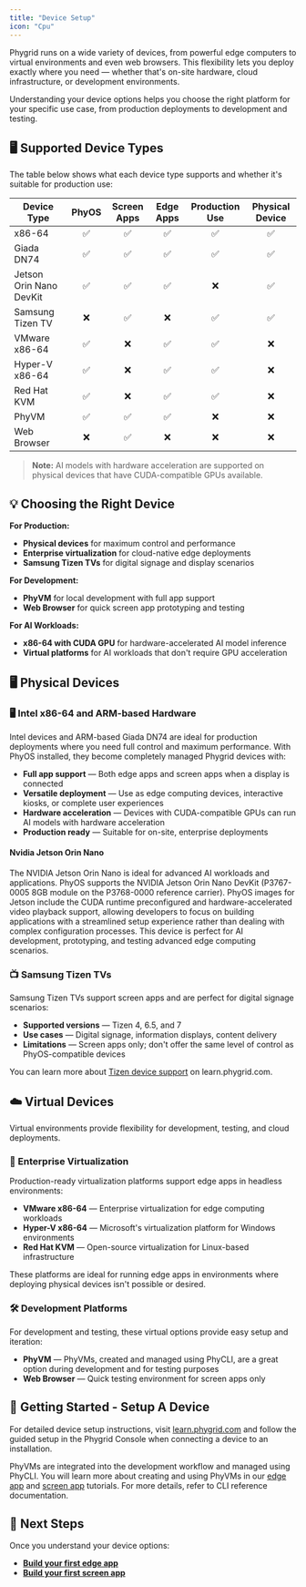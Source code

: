 ```yaml
---
title: "Device Setup"
icon: "Cpu"
---
```


Phygrid runs on a wide variety of devices, from powerful edge computers to virtual environments and even web browsers. This flexibility lets you deploy exactly where you need — whether that's on-site hardware, cloud infrastructure, or development environments.

Understanding your device options helps you choose the right platform for your specific use case, from production deployments to development and testing.

## 🖥 Supported Device Types

The table below shows what each device type supports and whether it's suitable for production use:

<table>
  <thead>
    <tr>
      <th>Device Type</th>
      <th align="center">PhyOS</th>
      <th align="center">Screen Apps</th>
      <th align="center">Edge Apps</th>
      <th align="center">Production Use</th>
      <th align="center">Physical Device</th>
    </tr>
  </thead>
  <tbody>
    <tr>
      <td>x86-64</td>
      <td align="center">✅</td>
      <td align="center">✅</td>
      <td align="center">✅</td>
      <td align="center">✅</td>
      <td align="center">✅</td>
    </tr>
    <tr>
      <td>Giada DN74</td>
      <td align="center">✅</td>
      <td align="center">✅</td>
      <td align="center">✅</td>
      <td align="center">✅</td>
      <td align="center">✅</td>
    </tr>
    <tr>
      <td>Jetson Orin Nano DevKit</td>
      <td align="center">✅</td>
      <td align="center">✅</td>
      <td align="center">✅</td>
      <td align="center">❌</td>
      <td align="center">✅</td>
    </tr>
    <tr>
      <td>Samsung Tizen TV</td>
      <td align="center">❌</td>
      <td align="center">✅</td>
      <td align="center">❌</td>
      <td align="center">✅</td>
      <td align="center">✅</td>
    </tr>
    <tr>
      <td>VMware x86-64</td>
      <td align="center">✅</td>
      <td align="center">❌</td>
      <td align="center">✅</td>
      <td align="center">✅</td>
      <td align="center">❌</td>
    </tr>
    <tr>
      <td>Hyper-V x86-64</td>
      <td align="center">✅</td>
      <td align="center">❌</td>
      <td align="center">✅</td>
      <td align="center">✅</td>
      <td align="center">❌</td>
    </tr>
    <tr>
      <td>Red Hat KVM</td>
      <td align="center">✅</td>
      <td align="center">❌</td>
      <td align="center">✅</td>
      <td align="center">✅</td>
      <td align="center">❌</td>
    </tr>
    <tr>
      <td>PhyVM</td>
      <td align="center">✅</td>
      <td align="center">✅</td>
      <td align="center">✅</td>
      <td align="center">❌</td>
      <td align="center">❌</td>
    </tr>
    <tr>
      <td>Web Browser</td>
      <td align="center">❌</td>
      <td align="center">✅</td>
      <td align="center">❌</td>
      <td align="center">❌</td>
      <td align="center">❌</td>
    </tr>
  </tbody>
</table>

> **Note:** AI models with hardware acceleration are supported on physical devices that have CUDA-compatible GPUs available.

## 💡 Choosing the Right Device

**For Production:**
- **Physical devices** for maximum control and performance
- **Enterprise virtualization** for cloud-native edge deployments
- **Samsung Tizen TVs** for digital signage and display scenarios

**For Development:**
- **PhyVM** for local development with full app support
- **Web Browser** for quick screen app prototyping and testing

**For AI Workloads:**
- **x86-64 with CUDA GPU** for hardware-accelerated AI model inference
- **Virtual platforms** for AI workloads that don't require GPU acceleration


## 🖥️ Physical Devices

### 🖥 Intel x86-64 and ARM-based Hardware

Intel devices and ARM-based Giada DN74 are ideal for production deployments where you need full control and maximum performance. With PhyOS installed, they become completely managed Phygrid devices with:

- **Full app support** — Both edge apps and screen apps when a display is connected
- **Versatile deployment** — Use as edge computing devices, interactive kiosks, or complete user experiences
- **Hardware acceleration** — Devices with CUDA-compatible GPUs can run AI models with hardware acceleration
- **Production ready** — Suitable for on-site, enterprise deployments

#### Nvidia Jetson Orin Nano

The NVIDIA Jetson Orin Nano is ideal for advanced AI workloads and applications. PhyOS supports the NVIDIA Jetson Orin Nano DevKit (P3767-0005 8GB module on the P3768-0000 reference carrier). PhyOS images for Jetson include the CUDA runtime preconfigured and hardware-accelerated video playback support, allowing developers to focus on building applications with a streamlined setup experience rather than dealing with complex configuration processes. This device is perfect for AI development, prototyping, and testing advanced edge computing scenarios.

### 📺 Samsung Tizen TVs

Samsung Tizen TVs support screen apps and are perfect for digital signage scenarios:

- **Supported versions** — Tizen 4, 6.5, and 7
- **Use cases** — Digital signage, information displays, content delivery
- **Limitations** — Screen apps only; don't offer the same level of control as PhyOS-compatible devices

You can learn more about [Tizen device support](https://learn.phygrid.com/installations/connect-a-tizen-device-to-an-installation/) on learn.phygrid.com.

## ☁️ Virtual Devices

Virtual environments provide flexibility for development, testing, and cloud deployments.

### 🏢 Enterprise Virtualization

Production-ready virtualization platforms support edge apps in headless environments:

- **VMware x86-64** — Enterprise virtualization for edge computing workloads
- **Hyper-V x86-64** — Microsoft's virtualization platform for Windows environments  
- **Red Hat KVM** — Open-source virtualization for Linux-based infrastructure

These platforms are ideal for running edge apps in environments where deploying physical devices isn't possible or desired.

### 🛠 Development Platforms

For development and testing, these virtual options provide easy setup and iteration:

- **PhyVM** — PhyVMs, created and managed using PhyCLI, are a great option during development and for testing purposes
- **Web Browser** — Quick testing environment for screen apps only

## 🚀 Getting Started - Setup A Device

For detailed device setup instructions, visit [learn.phygrid.com](https://learn.phygrid.com/installations/connect-a-new-device-to-an-installation/) and follow the guided setup in the Phygrid Console when connecting a device to an installation.

PhyVMs are integrated into the development workflow and managed using PhyCLI. You will learn more about creating and using PhyVMs in our [edge app](../../tutorials/build-your-first-edge-app) and [screen app](../../tutorials/build-your-first-screen-app) tutorials.
For more details, refer to CLI reference documentation.

## 🔄 Next Steps

Once you understand your device options:

- **[Build your first edge app](../../tutorials/build-your-first-edge-app)**
- **[Build your first screen app](../../tutorials/build-your-first-screen-app)**
